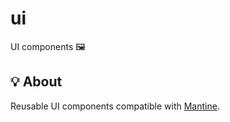 # ui

UI components 🖼️

## 💡 About

Reusable UI components compatible with [Mantine](https://mantine.dev).

